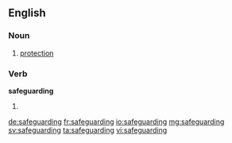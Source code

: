 ==English==

===Noun===
{{en-noun|-}}

# [[protection]]

===Verb===
'''safeguarding'''

# {{present participle of|safeguard|lang=en}}

[[de:safeguarding]]
[[fr:safeguarding]]
[[io:safeguarding]]
[[mg:safeguarding]]
[[sv:safeguarding]]
[[ta:safeguarding]]
[[vi:safeguarding]]